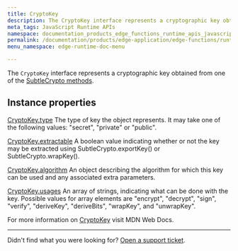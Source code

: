 ```yaml
---
title: CryptoKey
description: The CryptoKey interface represents a cryptographic key obtained from one of the SubleCrypto methods.
meta_tags: JavaScript Runtime APIs
namespace: documentation_products_edge_functions_runtime_apis_javascript_crypto_key
permalink: /documentation/products/edge-application/edge-functions/runtime-apis/javascript/crypto-key/
menu_namespace: edge-runtime-doc-menu

---
```


The `CryptoKey` interface represents a cryptographic key obtained from one of the [SubtleCrypto methods](https://www.azion.com/en/documentation/products/edge-application/edge-functions/runtime-apis/javascript/subtle-crypto/).

## Instance properties

[CryptoKey.type](https://developer.mozilla.org/en-US/docs/Web/API/CryptoKey/type)
The type of key the object represents. It may take one of the following values: "secret", "private" or "public".

[CryptoKey.extractable](https://developer.mozilla.org/en-US/docs/Web/API/CryptoKey/extractable)
A boolean value indicating whether or not the key may be extracted using SubtleCrypto.exportKey() or SubtleCrypto.wrapKey().

[CryptoKey.algorithm](https://developer.mozilla.org/en-US/docs/Web/API/CryptoKey/algorithm)
An object describing the algorithm for which this key can be used and any associated extra parameters.

[CryptoKey.usages](https://developer.mozilla.org/en-US/docs/Web/API/CryptoKey/usages)
An array of strings, indicating what can be done with the key. Possible values for array elements are "encrypt", "decrypt", "sign", "verify", "deriveKey", "deriveBits", "wrapKey", and "unwrapKey".

For more information on [CryptoKey](https://developer.mozilla.org/en-US/docs/Web/API/CryptoKey) visit MDN Web Docs.

---

Didn't find what you were looking for? [Open a support ticket](https://tickets.azion.com/).

